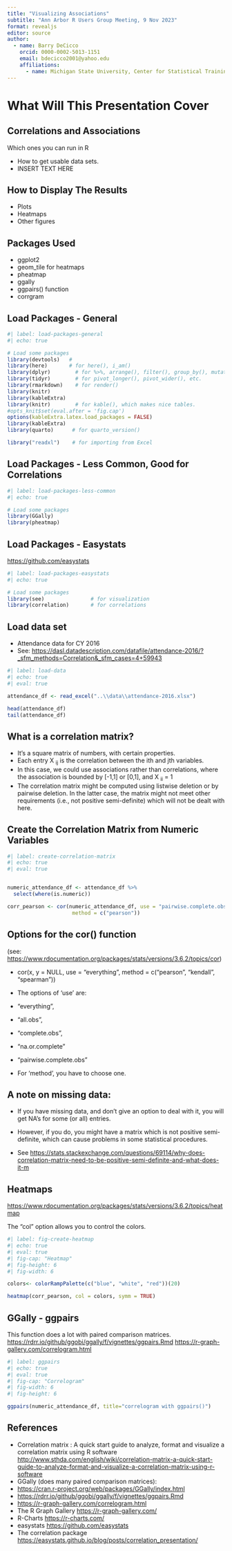 ```yaml
---
title: "Visualizing Associations"
subtitle: "Ann Arbor R Users Group Meeting, 9 Nov 2023"
format: revealjs
editor: source
author: 
  - name: Barry DeCicco
    orcid: 0000-0002-5013-1151
    email: bdecicco2001@yahoo.edu
    affiliations: 
      - name: Michigan State University, Center for Statistical Training and Consulting
---
```


# What Will This Presentation Cover

## Correlations and Associations

Which ones you can run in R

-   How to get usable data sets.
-   INSERT TEXT HERE

## How to Display The Results

-   Plots
-   Heatmaps
-   Other figures

## Packages Used

-   ggplot2
-   geom_tile for heatmaps
-   pheatmap
-   ggally
-   ggpairs() function
-   corrgram

## Load Packages - General

```r
#| label: load-packages-general
#| echo: true

# Load some packages
library(devtools)   #  
library(here)       # for here(), i_am()
library(dplyr)        # for %>%, arrange(), filter(), group_by(), mutate(), etc.
library(tidyr)        # for pivot_longer(), pivot_wider(), etc.
library(rmarkdown)    # for render()
library(knitr)      
library(kableExtra) 
library(knitr)        # for kable(), which makes nice tables.
#opts_knit$set(eval.after = 'fig.cap') 
options(kableExtra.latex.load_packages = FALSE)
library(kableExtra)
library(quarto)      # for quarto_version()

library("readxl")    # for importing from Excel

```

## Load Packages - Less Common, Good for Correlations

```r
#| label: load-packages-less-common
#| echo: true

# Load some packages
library(GGally)   
library(pheatmap)  

```

## Load Packages - Easystats

<https://github.com/easystats>

```r
#| label: load-packages-easystats
#| echo: true

# Load some packages
library(see)               # for visualization
library(correlation)       # for correlations

```

## Load data set 

-   Attendance data for CY 2016 
-   See: <https://dasl.datadescription.com/datafile/attendance-2016/?_sfm_methods=Correlation&_sfm_cases=4+59943>


```r
#| label: load-data
#| echo: true
#| eval: true

attendance_df <- read_excel("..\\data\\attendance-2016.xlsx")

head(attendance_df)
tail(attendance_df)

```



## What is a correlation matrix?

-   It's a square matrix of numbers, with certain properties.
-   Each entry X ~ij~ is the correlation between the ith and jth variables.
-   In this case, we could use associations rather than correlations,
where the association is bounded by [-1,1] or [0,1], and X ~ii~ = 1
-   The correlation matrix might be computed using listwise deletion or by pairwise deletion.  In the latter case, the matrix might not meet other requirements (i.e., not positive semi-definite) which will not be dealt with here.


## Create the Correlation Matrix from Numeric Variables

```r
#| label: create-correlation-matrix
#| echo: true
#| eval: true


numeric_attendance_df <- attendance_df %>% 
  select(where(is.numeric))

corr_pearson <- cor(numeric_attendance_df, use = "pairwise.complete.obs",
                     method = c("pearson")) 


```

## Options for the cor() function 

(see: <https://www.rdocumentation.org/packages/stats/versions/3.6.2/topics/cor>)

-   cor(x, y = NULL, use = "everything",
    method = c("pearson", "kendall", "spearman"))

-   The options of 'use' are:
  -   "everything", 
  -   "all.obs", 
  -   "complete.obs", 
  -   "na.or.complete"
  -   "pairwise.complete.obs"

-   For 'method', you have to choose one.

## A note on missing data:

-   If you have missing data, and don't give an option to deal with it, you will
get NA's for some (or all) entries.

-   However, if you do, you might have a matrix which is not positive semi-definite, which can cause problems in some statistical procedures.  

-   See <https://stats.stackexchange.com/questions/69114/why-does-correlation-matrix-need-to-be-positive-semi-definite-and-what-does-it-m>


## Heatmaps

<https://www.rdocumentation.org/packages/stats/versions/3.6.2/topics/heatmap>

The "col" option allows you to control the colors.

```r
#| label: fig-create-heatmap
#| echo: true
#| eval: true
#| fig-cap: "Heatmap"
#| fig-height: 6
#| fig-width: 6

colors<- colorRampPalette(c("blue", "white", "red"))(20)

heatmap(corr_pearson, col = colors, symm = TRUE)

```



## GGally - ggpairs

This function does a lot with paired comparison matrices.
<https://rdrr.io/github/ggobi/ggally/f/vignettes/ggpairs.Rmd>
<https://r-graph-gallery.com/correlogram.html>




```r
#| label: ggpairs
#| echo: true
#| eval: true
#| fig-cap: "Correlogram"
#| fig-width: 6
#| fig-height: 6

ggpairs(numeric_attendance_df, title="correlogram with ggpairs()") 
```

## References

-   Correlation matrix : A quick start guide to analyze, format and visualize a correlation matrix using R software <http://www.sthda.com/english/wiki/correlation-matrix-a-quick-start-guide-to-analyze-format-and-visualize-a-correlation-matrix-using-r-software>
-   GGally (does many paired comparison matrices):
  -   <https://cran.r-project.org/web/packages/GGally/index.html>
  -   <https://rdrr.io/github/ggobi/ggally/f/vignettes/ggpairs.Rmd>
  -   <https://r-graph-gallery.com/correlogram.html>
-   The R Graph Gallery <https://r-graph-gallery.com/>
-   R-Charts <https://r-charts.com/>
-   easystats <https://github.com/easystats>
-   The correlation package <https://easystats.github.io/blog/posts/correlation_presentation/>
